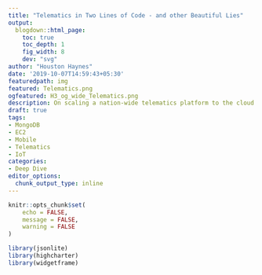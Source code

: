 ```yaml
---
title: "Telematics in Two Lines of Code - and other Beautiful Lies"
output:
  blogdown::html_page:
    toc: true
    toc_depth: 1
    fig_width: 8
    dev: "svg"
author: "Houston Haynes"
date: '2019-10-07T14:59:43+05:30'
featuredpath: img
featured: Telematics.png
ogfeatured: H3_og_wide_Telematics.png
description: On scaling a nation-wide telematics platform to the cloud
draft: true
tags:
- MongoDB
- EC2
- Mobile
- Telematics
- IoT
categories: 
- Deep Dive
editor_options: 
  chunk_output_type: inline
---
```

```r
knitr::opts_chunk$set(
	echo = FALSE,
	message = FALSE,
	warning = FALSE
)

library(jsonlite)
library(highcharter)
library(widgetframe)
```

